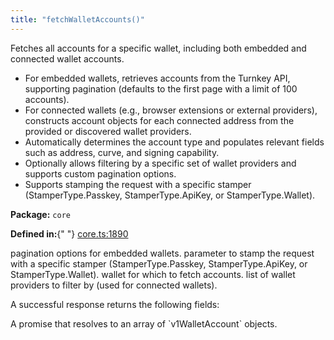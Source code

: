 ```yaml
---
title: "fetchWalletAccounts()"
---
```



<H3Bordered text="Overview" />

Fetches all accounts for a specific wallet, including both embedded and connected wallet accounts.

<ul>
  <li>
    For embedded wallets, retrieves accounts from the Turnkey API, supporting
    pagination (defaults to the first page with a limit of 100 accounts).
  </li>
  <li>
    For connected wallets (e.g., browser extensions or external providers),
    constructs account objects for each connected address from the provided or
    discovered wallet providers.
  </li>
  <li>
    Automatically determines the account type and populates relevant fields such
    as address, curve, and signing capability.
  </li>
  <li>
    Optionally allows filtering by a specific set of wallet providers and
    supports custom pagination options.
  </li>
  <li>
    Supports stamping the request with a specific stamper (StamperType.Passkey,
    StamperType.ApiKey, or StamperType.Wallet).
  </li>
</ul>

<p>
  <strong>Package:</strong> <code>core</code>
</p>

<p>
  <strong>Defined in:</strong>{" "}
  <a href="https://github.com/tkhq/sdk/blob/main/packages/core/src/__clients__/core.ts#L1890">
    core.ts:1890
  </a>
</p>

<H3Bordered text="Parameters" />

<ParamField body="params" type="object" required={true} path="params">
  <Expandable title="params details">
    <NestedParam
      parentKey="params"
      childKey="paginationOptions"
      type="v1Pagination"
      required={false}
    >
      pagination options for embedded wallets.
    </NestedParam>
    <NestedParam
      parentKey="params"
      childKey="stampWith"
      type="StamperType"
      required={false}
    >
      parameter to stamp the request with a specific stamper
      (StamperType.Passkey, StamperType.ApiKey, or StamperType.Wallet).
    </NestedParam>
    <NestedParam
      parentKey="params"
      childKey="wallet"
      type="Wallet"
      required={true}
    >
      wallet for which to fetch accounts.
    </NestedParam>
    <NestedParam
      parentKey="params"
      childKey="walletProviders"
      type="WalletProvider[]"
      required={false}
    >
      list of wallet providers to filter by (used for connected wallets).
    </NestedParam>
  </Expandable>
</ParamField>

<H3Bordered text="Response" />A successful response returns the following
fields:

<ResponseField name="returns" type="WalletAccount[]" required={true}>
  A promise that resolves to an array of `v1WalletAccount` objects.
</ResponseField>
